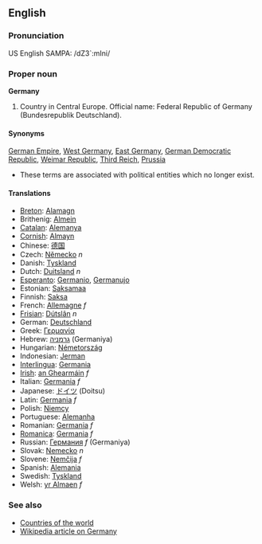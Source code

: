 ==English==
===Pronunciation===
US English SAMPA: /dZ3`:mIni/

===Proper noun===
'''Germany'''

# Country in Central Europe. Official name: Federal Republic of Germany (Bundesrepublik Deutschland).

====Synonyms====
[[German Empire]], [[West Germany]], [[East Germany]], [[German Democratic Republic]], [[Weimar Republic]], [[Third Reich]], [[Prussia]]
*These terms are associated with political entities which no longer exist.

====Translations====
*[[Breton]]: [[Alamagn]]
*Brithenig: [[Almein]]
*[[Catalan]]: [[Alemanya]]
*[[Cornish]]: [[Almayn]]
*Chinese: [[德国]]
*Czech: [[Německo]] ''n''
*Danish: [[Tyskland]]
*Dutch: [[Duitsland]] ''n''
*[[Esperanto]]: [[Germanio]], [[Germanujo]]
*Estonian: [[Saksamaa]]
*Finnish: [[Saksa]]
*French: [[Allemagne]] ''f''
*[[Frisian]]: [[Dútslân]] ''n''
*German: [[Deutschland]]
*Greek: [[Γερμανία]]
*Hebrew: [[גרמניה]] (Germaniya)
*Hungarian: [[Németország]]
*Indonesian: [[Jerman]]
*[[Interlingua]]: [[Germania]]
*[[Irish]]: [[an Ghearmáin]] ''f''
*Italian: [[Germania]] ''f''
*Japanese: [[ドイツ]] (Doitsu)
*Latin: [[Germania]] ''f''
*Polish: [[Niemcy]]
*Portuguese: [[Alemanha]]
*Romanian: [[Germania]] ''f''
*[[Romanica]]: [[Germania]] ''f''
*Russian: [[Германия]] ''f'' (Germaniya)
*Slovak: [[Nemecko]] ''n''
*Slovene: [[Nemčija]] ''f''
*Spanish: [[Alemania]]
*Swedish: [[Tyskland]]
*Welsh: [[yr Almaen]] ''f''

===See also===
*[[Countries of the world]]
*[[w:Germany|Wikipedia article on Germany]]